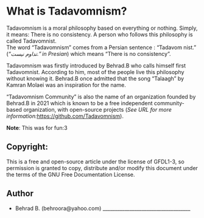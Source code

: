 = What is Tadavomnism? =

Tadavomnism is a moral philosophy based on everything or nothing. Simply, it means: There is no consistency. A person who follows this philosophy is called Tadavomnist.<br />
The word “Tadavomnism” comes from a Persian sentence : “Tadavom nist.” (''“تداوم نیست.” in Presian'') which means “There is no consistency”.

Tadavomnism was firstly introduced by Behrad.B who calls himself first Tadavomnist. According to him, most of the people live this philosophy without knowing it. Behrad.B once admitted that the song “Talaagh” by Kamran Molaei was an inspiration for the name.

“Tadavomnism Community” is also the name of an organization founded by Behrad.B in 2021 which is known to be a free independent community-based organization, with open-source projects (''See URL for more information: ''https://github.com/Tadavomnism).

'''Note''': This was for fun:3

== Copyright: ==

This is a free and open-source article under the license of GFDL1-3, so permission is granted to copy, distribute and/or modify this document under the terms of the GNU Free Documentation License.

== Author ==

* Behrad B. (behroora@yahoo.com) ____________________________________
